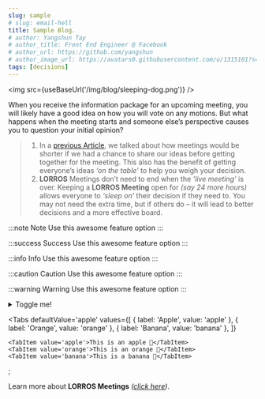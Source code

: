 ```yaml
---
slug: sample
# slug: email-hell
title: Sample Blog.
# author: Yangshun Tay
# author_title: Front End Engineer @ Facebook
# author_url: https://github.com/yangshun
# author_image_url: https://avatars0.githubusercontent.com/u/1315101?s=400&v=4
tags: [decisions]
---
```



<img src={useBaseUrl('/img/blog/sleeping-dog.png')} />

When you receive the information package for an upcoming meeting, you will likely have a good idea on how you will vote on any motions. But what happens when the meeting starts and someone else’s perspective causes you to question your initial opinion?

<!--truncate-->

> 1. In a [previous Article](https://mdxjs.com), we talked about how meetings would be shorter if we had a chance to share our ideas before getting together for the meeting. This also has the benefit of getting everyone’s ideas _‘on the table’_ to help you weigh your decision.
> 1. **LORROS** Meetings don’t need to end when the _‘live meeting’_ is over. Keeping a **LORROS Meeting** open for _(say 24 more hours)_ allows everyone to _‘sleep on’_ their decision if they need to. You may not need the extra time, but if others do – it will lead to better decisions and a more effective board.

:::note Note
Use this awesome feature option
:::

:::success Success
Use this awesome feature option
:::

:::info Info
Use this awesome feature option
:::

:::caution Caution
Use this awesome feature option
:::

:::warning Warning
Use this awesome feature option
:::

<details>
	<summary>Toggle me!</summary>
	<div>
		<div>This is the detailed content</div>
		<br />
		<details>
			<summary>Nested toggle! Some surprise inside...</summary>
			<div>😲😲😲😲😲</div>
		</details>
	</div>
</details>

<Tabs
	defaultValue='apple'
	values={[
		{ label: 'Apple', value: 'apple' },
		{ label: 'Orange', value: 'orange' },
		{ label: 'Banana', value: 'banana' },
	]}
>
	<TabItem value='apple'>This is an apple 🍎</TabItem>
	<TabItem value='orange'>This is an orange 🍊</TabItem>
	<TabItem value='banana'>This is a banana 🍌</TabItem>
</Tabs>
;

Learn more about **LORROS Meetings** _([click here](../docs/meetings/meetings))_.
